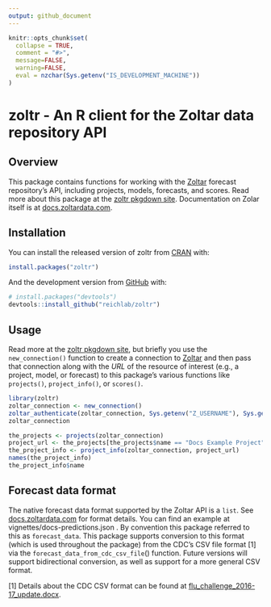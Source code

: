 ```yaml
---
output: github_document
---
```


<!-- README.md is generated from README.Rmd. Please edit that file -->

```r
knitr::opts_chunk$set(
  collapse = TRUE,
  comment = "#>",
  message=FALSE,
  warning=FALSE,
  eval = nzchar(Sys.getenv("IS_DEVELOPMENT_MACHINE"))
)
```


# zoltr - An R client for the Zoltar data repository API

## Overview

This package contains functions for working with the [Zoltar](https://www.zoltardata.com/) forecast repository's API,
including projects, models, forecasts, and scores. Read more about this package at the
[zoltr pkgdown site](http://reichlab.io/zoltr/). Documentation on Zolar itself is at
[docs.zoltardata.com](https://docs.zoltardata.com/).


## Installation

You can install the released version of zoltr from [CRAN](https://CRAN.R-project.org) with:

``` r
install.packages("zoltr")
```

And the development version from [GitHub](https://github.com/) with:

``` r
# install.packages("devtools")
devtools::install_github("reichlab/zoltr")
```


## Usage

Read more at the [zoltr pkgdown site](http://reichlab.io/zoltr/), but briefly you use the `new_connection()` function to
create a connection to [Zoltar](https://www.zoltardata.com/) and then pass that connection along with the _URL_ of the
resource of interest (e.g., a project, model, or forecast) to this package's various functions like `projects()`,
`project_info()`, or `scores()`.

```r
library(zoltr)
zoltar_connection <- new_connection()
zoltar_authenticate(zoltar_connection, Sys.getenv("Z_USERNAME"), Sys.getenv("Z_PASSWORD"))
zoltar_connection

the_projects <- projects(zoltar_connection)
project_url <- the_projects[the_projects$name == "Docs Example Project", "url"]
the_project_info <- project_info(zoltar_connection, project_url)
names(the_project_info)
the_project_info$name
```


## Forecast data format

The native forecast data format supported by the Zoltar API is a `list`. See 
[docs.zoltardata.com](https://docs.zoltardata.com/) for format details. You can find an example at
vignettes/docs-predictions.json . By convention this package referred to this as `forecast_data`. This package
supports conversion to this format (which is used throughout the package) from the CDC's CSV file format [1] via the 
`forecast_data_from_cdc_csv_file`() function. Future versions will support bidirectional conversion, as well as support
for a more general CSV format. 

[1] Details about the CDC CSV format can be found at 
[flu_challenge_2016-17_update.docx](https://predict.cdc.gov/api/v1/attachments/flusight/flu_challenge_2016-17_update.docx).
